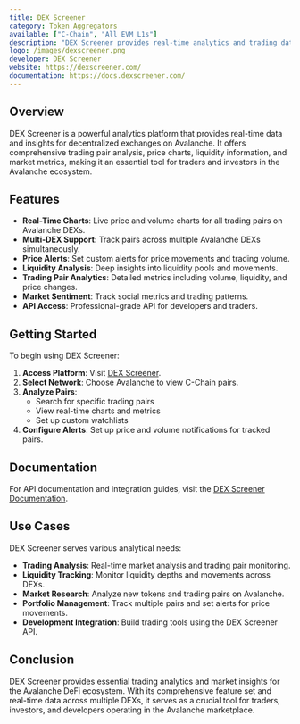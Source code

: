 ```yaml
---
title: DEX Screener
category: Token Aggregators
available: ["C-Chain", "All EVM L1s"]
description: "DEX Screener provides real-time analytics and trading data for decentralized exchanges on Avalanche, offering comprehensive market insights and trading pair analysis."
logo: /images/dexscreener.png
developer: DEX Screener
website: https://dexscreener.com/
documentation: https://docs.dexscreener.com/
---
```


## Overview

DEX Screener is a powerful analytics platform that provides real-time data and insights for decentralized exchanges on Avalanche. It offers comprehensive trading pair analysis, price charts, liquidity information, and market metrics, making it an essential tool for traders and investors in the Avalanche ecosystem.

## Features

- **Real-Time Charts**: Live price and volume charts for all trading pairs on Avalanche DEXs.
- **Multi-DEX Support**: Track pairs across multiple Avalanche DEXs simultaneously.
- **Price Alerts**: Set custom alerts for price movements and trading volume.
- **Liquidity Analysis**: Deep insights into liquidity pools and movements.
- **Trading Pair Analytics**: Detailed metrics including volume, liquidity, and price changes.
- **Market Sentiment**: Track social metrics and trading patterns.
- **API Access**: Professional-grade API for developers and traders.

## Getting Started

To begin using DEX Screener:

1. **Access Platform**: Visit [DEX Screener](https://dexscreener.com/).
2. **Select Network**: Choose Avalanche to view C-Chain pairs.
3. **Analyze Pairs**: 
   - Search for specific trading pairs
   - View real-time charts and metrics
   - Set up custom watchlists
4. **Configure Alerts**: Set up price and volume notifications for tracked pairs.

## Documentation

For API documentation and integration guides, visit the [DEX Screener Documentation](https://docs.dexscreener.com/).

## Use Cases

DEX Screener serves various analytical needs:

- **Trading Analysis**: Real-time market analysis and trading pair monitoring.
- **Liquidity Tracking**: Monitor liquidity depths and movements across DEXs.
- **Market Research**: Analyze new tokens and trading pairs on Avalanche.
- **Portfolio Management**: Track multiple pairs and set alerts for price movements.
- **Development Integration**: Build trading tools using the DEX Screener API.

## Conclusion

DEX Screener provides essential trading analytics and market insights for the Avalanche DeFi ecosystem. With its comprehensive feature set and real-time data across multiple DEXs, it serves as a crucial tool for traders, investors, and developers operating in the Avalanche marketplace.
